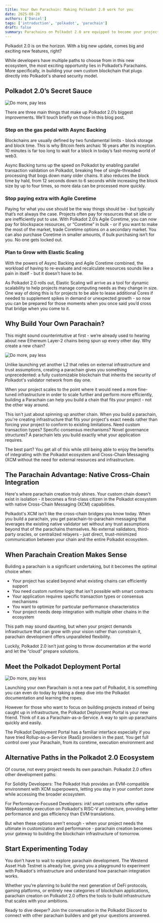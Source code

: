 ```yaml
---
title: Your Own Parachain: Making Polkadot 2.0 work for you
date: 2025-08-20
authors: ['Daniel']
tags: ['introduction', 'polkadot', 'parachain']
draft: false
summary: Parachains on Polkadot 2.0 are equipped to become your project's workhorse. Find out what new innovations are coming to Parachains with Polkadot's biggest upcoming update.
---
```


Polkadot 2.0 is on the horizon. With a big new update, comes big and exciting new features, right?

While developers have multiple paths to choose from in this new ecosystem, the most exciting opportunity lies in Polkadot’s Parachains. More specifically, in building your own custom blockchain that plugs directly into Polkadot's shared security model.

## Polkadot 2.0’s Secret Sauce

![Do more, pay less](/static/images/polkadot/blog/do-more-pay-less.png)

There are three main things that make up Polkadot 2.0’s biggest improvements. We’ll touch briefly on those in this blog post.

### Step on the gas pedal with Async Backing

Blockchains are usually defined by two fundamental limits - block storage and block time. This is why Bitcoin feels archaic 16 years after its inception. 10 minutes is far too long to wait for a block in today’s fast-moving world of web3.

Async Backing turns up the speed on Polkadot by enabling parallel transaction validation on Polkadot, breaking free of single-threaded processing that bogs down many older chains. It also reduces the block time by hald, from 12 seconds down to 6 seconds while increasing the block size by up to four times, so more data can be processed more quickly.

### Stop paying extra with Agile Coretime

Paying for what you use should be the way things should be - but typically that’s not always the case. Projects often pay for resources that sit idle or are inefficiently put to use. With Polkadot 2.0’s Agile Coretime, you can now pay for blockspace resources, or “Coretime” in bulk - or if you want to make the most of the market, trade Coretime options on a secondary market. You can also purchase Coretime in smaller amounts, if bulk purchasing isn’t for you. No one gets locked out.

### Plan to Grow with Elastic Scaling

With the powers of Async Backing and Agile Coretime combined, the workload of having to re-evaluate and recalculate resources sounds like a pain in itself - but it doesn’t have to be.

As Polkadot 2.0 rolls out, Elastic Scaling will arrive as a tool for dynamic scalability to help projects manage computing needs as they change in size. One way of doing this is for projects to be able to lease additional Cores if needed to supplement spikes in demand or unexpected growth - so now you can be prepared for those moments when you once said you’d cross that bridge when you come to it.

## Why Build Your Own Parachain?

This might sound counterintuitive at first - we’re already used to hearing about new Ethereum Layer-2 chains being spun up every other day. Why create a new chain?

![Do more, pay less](/static/images/polkadot/blog/l2-vs-parachain.png)

Unlike launching yet another L2 that relies on external infrastructure and trust assumptions, creating a parachain gives you something unprecedented: a fully customizable blockchain that inherits the security of Polkadot's validator network from day one.

When your project scales to the point where it would need a more fine-tuned infrastructure in order to scale further and perform more efficiently, building a Parachain can help you build a chain that fits your project - not the other way around.

This isn't just about spinning up another chain. When you build a parachain, you're creating infrastructure that fits your project's exact needs rather than forcing your project to conform to existing limitations. Need custom transaction types? Specific consensus mechanisms? Novel governance structures? A parachain lets you build exactly what your application requires.

The best part? You get all of this while still being able to enjoy the benefits of integrating with the Polkadot ecosystem and Cross-Chain Messaging (XCM without the need for external resources and infrastructure.

## The Parachain Advantage: Native Cross-Chain Integration

Here's where parachain creation truly shines. Your custom chain doesn't exist in isolation - it becomes a first-class citizen in the Polkadot ecosystem with native Cross-Chain Messaging (XCM) capabilities.

Polkadot's XCM isn't like the cross-chain bridges you know today. When you build a parachain, you get parachain-to-parachain messaging that leverages the existing native validator set without any trust assumptions beyond that of the parachains themselves. No external validators, third-party oracles, or centralized relayers - just direct, trust-minimized communication between your chain and the entire Polkadot ecosystem.

## When Parachain Creation Makes Sense

Building a parachain is a significant undertaking, but it becomes the optimal choice when:

- Your project has scaled beyond what existing chains can efficiently support
- You need custom runtime logic that isn't possible with smart contracts
- Your application requires specific transaction types or consensus mechanisms
- You want to optimize for particular performance characteristics
- Your project needs deep integration with multiple other chains in the ecosystem

This path may sound daunting, but when your project demands infrastructure that can grow with your vision rather than constrain it, parachain development offers unparalleled flexibility.

Luckily, Polkadot 2.0 isn’t just going to throw documentation at the world and let the “cloud” prepare solutions.

## Meet the Polkadot Deployment Portal

![Do more, pay less](/static/images/polkadot/blog/pdp-mockup.png)

Launching your own Parachain is not a new part of Polkadot, it is something you can even do today by taking a deep dive into the Polkadot documentation and learning the ropes.

However for those who want to focus on building projects instead of being caught up in infrastructure, the Polkadot Deployment Portal is your new friend. Think of it as a Parachain-as-a-Service. A way to spin up parachains quickly and easily.

The Polkadot Deployment Portal has a familiar interface especially if you have tried Rollup-as-a-Service (RaaS) providers in the past. You get full control over your Parachain, from its coretime, execution environment and 

## Alternative Paths in the Polkadot 2.0 Ecosystem

Of course, not every project needs its own parachain. Polkadot 2.0 offers other development paths:

For Solidity Developers: The Polkadot Hub provides an EVM-compatible environment with XCM superpowers, letting you stay in your comfort zone while accessing the broader ecosystem.

For Performance-Focused Developers: ink! smart contracts offer native WebAssembly execution on Polkadot's RISC-V architecture, providing better performance and gas efficiency than EVM translations.

But when these options aren't enough - when your project needs the ultimate in customization and performance - parachain creation becomes your gateway to building the blockchain infrastructure of tomorrow.

## Start Experimenting Today

You don't have to wait to explore parachain development. The Westend Asset Hub Testnet is already live, giving you a playground to experiment with Polkadot's infrastructure and understand how parachain integration works.

Whether you're planning to build the next generation of DeFi protocols, gaming platforms, or entirely new categories of blockchain applications, parachain creation on Polkadot 2.0 offers the tools to build infrastructure that scales with your ambitions.

Ready to dive deeper? Join the conversation in the Polkadot Discord to connect with other parachain builders and get your questions answered.